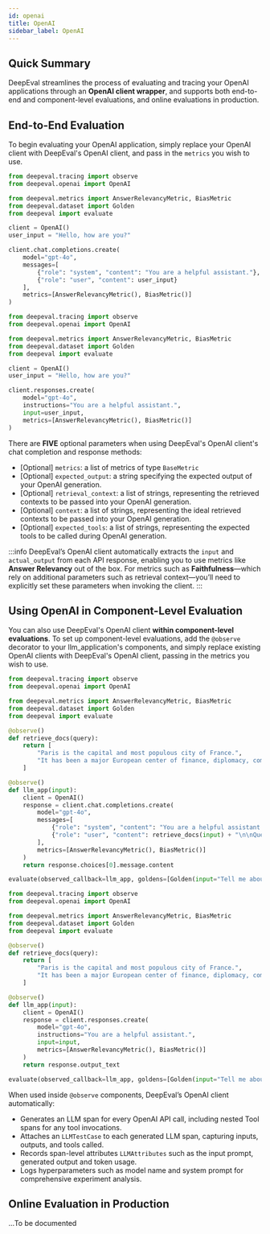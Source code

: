```yaml
---
id: openai
title: OpenAI
sidebar_label: OpenAI
---
```



## Quick Summary

DeepEval streamlines the process of evaluating and tracing your OpenAI applications through an **OpenAI client wrapper**, and supports both end-to-end and component-level evaluations, and online evaluations in production.

## End-to-End Evaluation

To begin evaluating your OpenAI application, simply replace your OpenAI client with DeepEval's OpenAI client, and pass in the `metrics` you wish to use.

<Tabs>
<TabItem value="chat-completions" label="Chat Completions">

```python showLineNumbers {2,8,17}
from deepeval.tracing import observe
from deepeval.openai import OpenAI

from deepeval.metrics import AnswerRelevancyMetric, BiasMetric
from deepeval.dataset import Golden
from deepeval import evaluate

client = OpenAI()
user_input = "Hello, how are you?"

client.chat.completions.create(
    model="gpt-4o",
    messages=[
        {"role": "system", "content": "You are a helpful assistant."},
        {"role": "user", "content": user_input}
    ],
    metrics=[AnswerRelevancyMetric(), BiasMetric()]
)
```

</TabItem>
<TabItem value="response" label="Responses">

```python showLineNumbers {2,8,15}
from deepeval.tracing import observe
from deepeval.openai import OpenAI

from deepeval.metrics import AnswerRelevancyMetric, BiasMetric
from deepeval.dataset import Golden
from deepeval import evaluate

client = OpenAI()
user_input = "Hello, how are you?"

client.responses.create(
    model="gpt-4o",
    instructions="You are a helpful assistant.",
    input=user_input,
    metrics=[AnswerRelevancyMetric(), BiasMetric()]
)
```

</TabItem>
</Tabs>

There are **FIVE** optional parameters when using DeepEval's OpenAI client's chat completion and response methods:

- [Optional] `metrics`: a list of metrics of type `BaseMetric`
- [Optional] `expected_output`: a string specifying the expected output of your OpenAI generation.
- [Optional] `retrieval_context`: a list of strings, representing the retrieved contexts to be passed into your OpenAI generation.
- [Optional] `context`: a list of strings, representing the ideal retrieved contexts to be passed into your OpenAI generation.
- [Optional] `expected_tools`: a list of strings, representing the expected tools to be called during OpenAI generation.

:::info
DeepEval’s OpenAI client automatically extracts the `input` and `actual_output` from each API response, enabling you to use metrics like **Answer Relevancy** out of the box. For metrics such as **Faithfulness**—which rely on additional parameters such as retrieval context—you’ll need to explicitly set these parameters when invoking the client.
:::

## Using OpenAI in Component-Level Evaluation

You can also use DeepEval's OpenAI client **within component-level evaluations**. To set up component-level evaluations, add the `@observe` decorator to your llm_application's components, and simply replace existing OpenAI clients with DeepEval's OpenAI client, passing in the metrics you wish to use.

<Tabs>
<TabItem value="chat-completions" label="Chat Completions">

```python showLineNumbers {2,17,24}
from deepeval.tracing import observe
from deepeval.openai import OpenAI

from deepeval.metrics import AnswerRelevancyMetric, BiasMetric
from deepeval.dataset import Golden
from deepeval import evaluate

@observe()
def retrieve_docs(query):
    return [
        "Paris is the capital and most populous city of France.",
        "It has been a major European center of finance, diplomacy, commerce, and science."
    ]

@observe()
def llm_app(input):
    client = OpenAI()
    response = client.chat.completions.create(
        model="gpt-4o",
        messages=[
            {"role": "system", "content": "You are a helpful assistant."},
            {"role": "user", "content": retrieve_docs(input) + "\n\nQuestion: " + input}
        ],
        metrics=[AnswerRelevancyMetric(), BiasMetric()]
    )
    return response.choices[0].message.content

evaluate(observed_callback=llm_app, goldens=[Golden(input="Tell me about Paris")])
```

</TabItem>
<TabItem value="responses" label="Responses">

```python showLineNumbers {2,17,22}
from deepeval.tracing import observe
from deepeval.openai import OpenAI

from deepeval.metrics import AnswerRelevancyMetric, BiasMetric
from deepeval.dataset import Golden
from deepeval import evaluate

@observe()
def retrieve_docs(query):
    return [
        "Paris is the capital and most populous city of France.",
        "It has been a major European center of finance, diplomacy, commerce, and science."
    ]

@observe()
def llm_app(input):
    client = OpenAI()
    response = client.responses.create(
        model="gpt-4o",
        instructions="You are a helpful assistant.",
        input=input,
        metrics=[AnswerRelevancyMetric(), BiasMetric()]
    )
    return response.output_text

evaluate(observed_callback=llm_app, goldens=[Golden(input="Tell me about Paris")])
```

</TabItem>

</Tabs>

When used inside `@observe` components, DeepEval’s OpenAI client automatically:

- Generates an LLM span for every OpenAI API call, including nested Tool spans for any tool invocations.
- Attaches an `LLMTestCase` to each generated LLM span, capturing inputs, outputs, and tools called.
- Records span-level attributes `LLMAttributes` such as the input prompt, generated output and token usage.
- Logs hyperparameters such as model name and system prompt for comprehensive experiment analysis.

<div style={{ margin: "2rem 0" }}>
  <VideoDisplayer
    src="https://deepeval-docs.s3.us-east-1.amazonaws.com/integrations:frameworks:openai.mp4"
    label="OpenAI Integration"
    confidentUrl="/llm-tracing/integrations/openai"
  />
</div>

## Online Evaluation in Production

...To be documented
